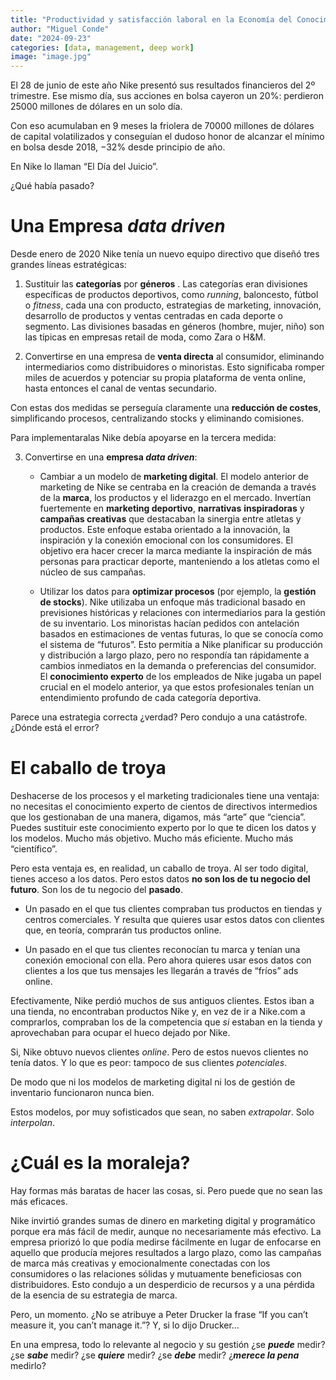 ```yaml
---
title: "Productividad y satisfacción laboral en la Economía del Conocimiento"
author: "Miguel Conde"
date: "2024-09-23"
categories: [data, management, deep work]
image: "image.jpg"
---
```


El 28 de junio de este año Nike presentó sus resultados financieros del 2º trimestre. Ese mismo día, sus acciones en bolsa cayeron un 20%: perdieron $25000$ millones de dólares en un solo día.

Con eso acumulaban en 9 meses la friolera de $70000$ millones de dólares de capital volatilizados y conseguían el dudoso honor de alcanzar el mínimo en bolsa desde 2018, $-32$% desde principio de año.

En Nike lo llaman "El Día del Juicio".

¿Qué había pasado?

# Una Empresa *data driven*

Desde enero de 2020 Nike tenía un nuevo equipo directivo que diseñó tres grandes líneas estratégicas:

1.  Sustituir las **categorías** por **géneros** . Las categorías eran divisiones específicas de productos deportivos, como *running*, baloncesto, fútbol o *fitness*, cada una con producto, estrategias de marketing, innovación, desarrollo de productos y ventas centradas en cada deporte o segmento. Las divisiones basadas en géneros (hombre, mujer, niño) son las típicas en empresas retail de moda, como Zara o H&M.

2.  Convertirse en una empresa de **venta directa** al consumidor, eliminando intermediarios como distribuidores o minoristas. Esto significaba romper miles de acuerdos y potenciar su propia plataforma de venta online, hasta entonces el canal de ventas secundario.

Con estas dos medidas se perseguía claramente una **reducción de costes**, simplificando procesos, centralizando stocks y eliminando comisiones.

Para implementaralas Nike debía apoyarse en la tercera medida:

3.  Convertirse en una **empresa *data driven***:

    -   Cambiar a un modelo de **marketing digital**. El modelo anterior de marketing de Nike se centraba en la creación de demanda a través de la **marca**, los productos y el liderazgo en el mercado. Invertían fuertemente en **marketing deportivo**, **narrativas** **inspiradoras** y **campañas creativas** que destacaban la sinergia entre atletas y productos. Este enfoque estaba orientado a la innovación, la inspiración y la conexión emocional con los consumidores. El objetivo era hacer crecer la marca mediante la inspiración de más personas para practicar deporte, manteniendo a los atletas como el núcleo de sus campañas.

    -   Utilizar los datos para **optimizar procesos** (por ejemplo, la **gestión de stocks**). Nike utilizaba un enfoque más tradicional basado en previsiones históricas y relaciones con intermediarios para la gestión de su inventario. Los minoristas hacían pedidos con antelación basados en estimaciones de ventas futuras, lo que se conocía como el sistema de "futuros". Esto permitía a Nike planificar su producción y distribución a largo plazo, pero no respondía tan rápidamente a cambios inmediatos en la demanda o preferencias del consumidor. El **conocimiento experto** de los empleados de Nike jugaba un papel crucial en el modelo anterior, ya que estos profesionales tenían un entendimiento profundo de cada categoría deportiva.

Parece una estrategia correcta ¿verdad? Pero condujo a una catástrofe. ¿Dónde está el error?

# El caballo de troya

Deshacerse de los procesos y el marketing tradicionales tiene una ventaja: no necesitas el conocimiento experto de cientos de directivos intermedios que los gestionaban de una manera, digamos, más "arte" que "ciencia". Puedes sustituir este conocimiento experto por lo que te dicen los datos y los modelos. Mucho más objetivo. Mucho más eficiente. Mucho más "científico".

Pero esta ventaja es, en realidad, un caballo de troya. Al ser todo digital, tienes acceso a los datos. Pero estos datos **no son los de tu negocio del futuro**. Son los de tu negocio del **pasado**.

-   Un pasado en el que tus clientes compraban tus productos en tiendas y centros comerciales. Y resulta que quieres usar estos datos con clientes que, en teoría, comprarán tus productos online.

-   Un pasado en el que tus clientes reconocían tu marca y tenían una conexión emocional con ella. Pero ahora quieres usar esos datos con clientes a los que tus mensajes les llegarán a través de "fríos" ads online.

Efectivamente, Nike perdió muchos de sus antiguos clientes. Estos iban a una tienda, no encontraban productos Nike y, en vez de ir a Nike.com a comprarlos, compraban los de la competencia que *si* estaban en la tienda y aprovechaban para ocupar el hueco dejado por Nike.

Si, Nike obtuvo nuevos clientes *online*. Pero de estos nuevos clientes no tenía datos. Y lo que es peor: tampoco de sus clientes *potenciales*.

De modo que ni los modelos de marketing digital ni los de gestión de inventario funcionaron nunca bien.

Estos modelos, por muy sofisticados que sean, no saben *extrapolar*. Solo *interpolan*.

# ¿Cuál es la moraleja?

Hay formas más baratas de hacer las cosas, si. Pero puede que no sean las más eficaces.

Nike invirtió grandes sumas de dinero en marketing digital y programático porque era más fácil de medir, aunque no necesariamente más efectivo. La empresa priorizó lo que podía medirse fácilmente en lugar de enfocarse en aquello que producía mejores resultados a largo plazo, como las campañas de marca más creativas y emocionalmente conectadas con los consumidores o las relaciones sólidas y mutuamente beneficiosas con distribuidores. Esto condujo a un desperdicio de recursos y a una pérdida de la esencia de su estrategia de marca.

Pero, un momento. ¿No se atribuye a Peter Drucker la frase "If you can’t measure it, you can’t manage it."? Y, si lo dijo Drucker...

En una empresa, todo lo relevante al negocio y su gestión ¿se ***puede*** medir? ¿se ***sabe*** medir? ¿se ***quiere*** medir? ¿se ***debe*** medir? ¿***merece la pena*** medirlo?
